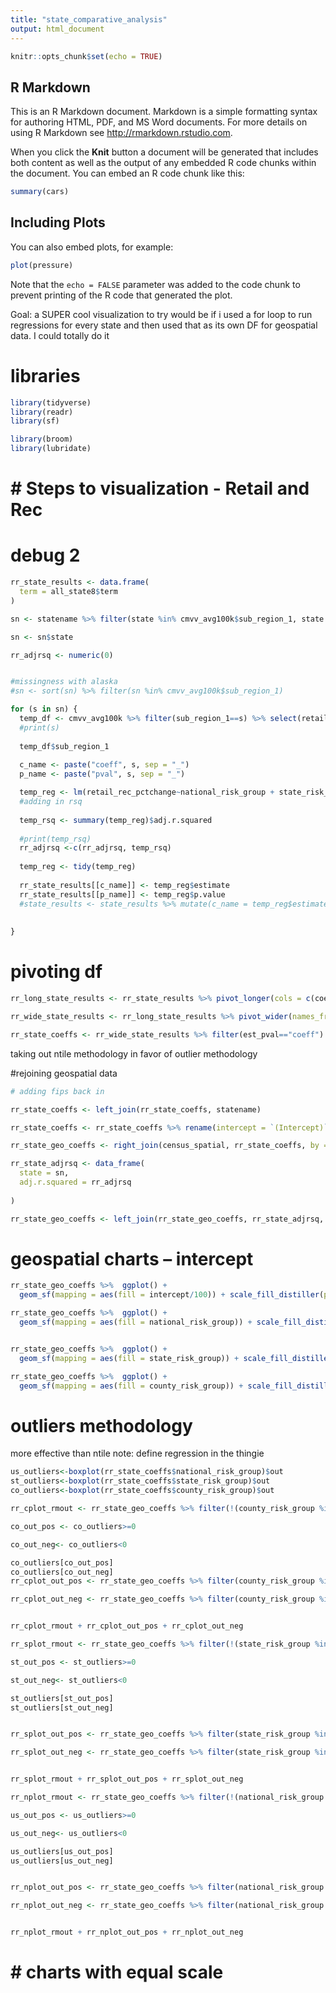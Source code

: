 ```yaml
---
title: "state_comparative_analysis"
output: html_document
---
```


```r
knitr::opts_chunk$set(echo = TRUE)
```

## R Markdown

This is an R Markdown document. Markdown is a simple formatting syntax for authoring HTML, PDF, and MS Word documents. For more details on using R Markdown see <http://rmarkdown.rstudio.com>.

When you click the **Knit** button a document will be generated that includes both content as well as the output of any embedded R code chunks within the document. You can embed an R code chunk like this:

```r
summary(cars)
```

## Including Plots

You can also embed plots, for example:

```r
plot(pressure)
```

Note that the `echo = FALSE` parameter was added to the code chunk to prevent printing of the R code that generated the plot.


Goal: a SUPER cool visualization to try would be if i used a for loop to run regressions for every state and then used that as its own DF for geospatial data. I could totally do it

# libraries
```r
library(tidyverse)
library(readr)
library(sf)

library(broom)
library(lubridate)
```

# # Steps to visualization - Retail and Rec



# debug 2
```r




rr_state_results <- data.frame(
  term = all_state8$term
)

sn <- statename %>% filter(state %in% cmvv_avg100k$sub_region_1, state!="Alaska", state!="Hawaii") %>% arrange(state)

sn <- sn$state

rr_adjrsq <- numeric(0)


#missingness with alaska
#sn <- sort(sn) %>% filter(sn %in% cmvv_avg100k$sub_region_1)

for (s in sn) {
  temp_df <- cmvv_avg100k %>% filter(sub_region_1==s) %>% select(retail_rec_pctchange, national_risk_group, state_risk_group, county_risk_group, svi, cvac, per_gop, `Estimated hesitant`, pct_black, pct_hisp, pct_asian, pct_native, pct_pi, holiday) %>% drop_na()
  #print(s)
  
  temp_df$sub_region_1
  
  c_name <- paste("coeff", s, sep = "_")
  p_name <- paste("pval", s, sep = "_")

  temp_reg <- lm(retail_rec_pctchange~national_risk_group + state_risk_group + county_risk_group + svi + cvac + per_gop*`Estimated hesitant` + pct_black + pct_hisp + pct_asian + pct_native + pct_pi + holiday, data = temp_df)
  #adding in rsq
  
  temp_rsq <- summary(temp_reg)$adj.r.squared
  
  #print(temp_rsq)
  rr_adjrsq <-c(rr_adjrsq, temp_rsq)
  
  temp_reg <- tidy(temp_reg)
  
  rr_state_results[[c_name]] <- temp_reg$estimate
  rr_state_results[[p_name]] <- temp_reg$p.value
  #state_results <- state_results %>% mutate(c_name = temp_reg$estimate, p_name <-temp_reg$p.value)
  
  
}


```
# pivoting df

```r
rr_long_state_results <- rr_state_results %>% pivot_longer(cols = c(coeff_Alabama:pval_Wyoming), names_to = c("est_pval", "state"), names_sep = "_")

rr_wide_state_results <- rr_long_state_results %>% pivot_wider(names_from = term, values_from = value)

rr_state_coeffs <- rr_wide_state_results %>% filter(est_pval=="coeff")
```


taking out ntile methodology in favor of outlier methodology




#rejoining geospatial data

```r
# adding fips back in

rr_state_coeffs <- left_join(rr_state_coeffs, statename)

rr_state_coeffs <- rr_state_coeffs %>% rename(intercept = `(Intercept)`)

rr_state_geo_coeffs <- right_join(census_spatial, rr_state_coeffs, by = c("GEOID"="sfips"))

rr_state_adjrsq <- data_frame(
  state = sn,
  adj.r.squared = rr_adjrsq
  
)

rr_state_geo_coeffs <- left_join(rr_state_geo_coeffs, rr_state_adjrsq, by = "state")
```

# geospatial charts -- intercept

```r
rr_state_geo_coeffs %>%  ggplot() + 
  geom_sf(mapping = aes(fill = intercept/100)) + scale_fill_distiller(palette = "YlOrRd", name = "Average Traffic Change")
```


```r
rr_state_geo_coeffs %>%  ggplot() + 
  geom_sf(mapping = aes(fill = national_risk_group)) + scale_fill_distiller(palette = "YlOrRd", name = "Average Traffic Change") + labs(title = "RR - Responsiveness to National Level Cases")


rr_state_geo_coeffs %>%  ggplot() + 
  geom_sf(mapping = aes(fill = state_risk_group)) + scale_fill_distiller(palette = "YlOrRd", name = "Average Traffic Change") + labs(title = "RR - Responsiveness to State Level Cases")

rr_state_geo_coeffs %>%  ggplot() + 
  geom_sf(mapping = aes(fill = county_risk_group)) + scale_fill_distiller(palette = "YlOrRd", name = "Average Traffic Change") + labs(title = "RR- Responsiveness to County Level Cases")
```



# outliers methodology

more effective than ntile
note: define regression in the thingie
```r
us_outliers<-boxplot(rr_state_coeffs$national_risk_group)$out
st_outliers<-boxplot(rr_state_coeffs$state_risk_group)$out
co_outliers<-boxplot(rr_state_coeffs$county_risk_group)$out

rr_cplot_rmout <- rr_state_geo_coeffs %>% filter(!(county_risk_group %in% co_outliers)) %>% ggplot() + geom_sf(mapping = aes(fill = county_risk_group)) + scale_fill_distiller(palette = "YlOrRd", name = "Average Traffic Change") + labs(title = "RR - Responsiveness to County Level Cases")

co_out_pos <- co_outliers>=0

co_out_neg<- co_outliers<0

co_outliers[co_out_pos]
co_outliers[co_out_neg]
rr_cplot_out_pos <- rr_state_geo_coeffs %>% filter(county_risk_group %in% co_outliers[co_out_pos]) %>%  geom_sf(mapping = aes(), fill = "white")

rr_cplot_out_neg <- rr_state_geo_coeffs %>% filter(county_risk_group %in% co_outliers[co_out_neg]) %>%  geom_sf(mapping = aes(), fill = "purple")


rr_cplot_rmout + rr_cplot_out_pos + rr_cplot_out_neg

```
```r
rr_splot_rmout <- rr_state_geo_coeffs %>% filter(!(state_risk_group %in% st_outliers)) %>% ggplot() + geom_sf(mapping = aes(fill = state_risk_group)) + scale_fill_distiller(palette = "YlOrRd", name = "Average Traffic Change") + labs(title = "rr - Responsiveness to State Level Cases")

st_out_pos <- st_outliers>=0

st_out_neg<- st_outliers<0

st_outliers[st_out_pos]
st_outliers[st_out_neg]


rr_splot_out_pos <- rr_state_geo_coeffs %>% filter(state_risk_group %in% st_outliers[st_out_pos]) %>%  geom_sf(mapping = aes(), fill = "pink")

rr_splot_out_neg <- rr_state_geo_coeffs %>% filter(state_risk_group %in% st_outliers[st_out_neg]) %>%  geom_sf(mapping = aes(), fill = "purple")


rr_splot_rmout + rr_splot_out_pos + rr_splot_out_neg
```
```r
rr_nplot_rmout <- rr_state_geo_coeffs %>% filter(!(national_risk_group %in% us_outliers)) %>% ggplot() + geom_sf(mapping = aes(fill = national_risk_group)) + scale_fill_distiller(palette = "YlOrRd", name = "Average Traffic Change") + labs(title = "rr - Responsiveness to National Level Cases")

us_out_pos <- us_outliers>=0

us_out_neg<- us_outliers<0

us_outliers[us_out_pos]
us_outliers[us_out_neg]


rr_nplot_out_pos <- rr_state_geo_coeffs %>% filter(national_risk_group %in% us_outliers[us_out_pos]) %>%  geom_sf(mapping = aes(), fill = "pink")

rr_nplot_out_neg <- rr_state_geo_coeffs %>% filter(national_risk_group %in% us_outliers[us_out_neg]) %>%  geom_sf(mapping = aes(), fill = "purple")


rr_nplot_rmout + rr_nplot_out_pos + rr_nplot_out_neg
```



# # charts with equal scale